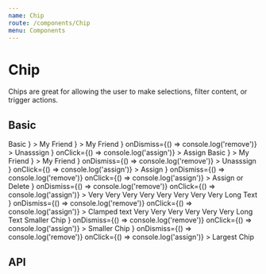 ```yaml
---
name: Chip
route: /components/Chip
menu: Components
---
```



# Chip

Chips are great for allowing the user to make selections, filter content, or trigger actions.

## Basic

<Playground>
  <SpacedGroup direction="vertical">
    <SpacedGroup>
      <Chip>Basic</Chip>
      <Chip
        avatar={
          <Avatar
            src={'http://localhost/VersionOne.Web/css/images/no_avatar.png'}
          />
        }
      >
        My Friend
      </Chip>
      <Chip
        avatar={
          <Avatar
            src={'http://localhost/VersionOne.Web/css/images/no_avatar.png'}
          />
        }
      >
        My Friend
      </Chip>
      <Chip
        avatar={
          <Avatar
            src={'http://localhost/VersionOne.Web/css/images/no_avatar.png'}
            shouldSimulateSlowLoad={true}
          />
        }
        onDismiss={() => console.log('remove')}
      >
        Unasssign
      </Chip>
      <Chip
        avatar={
          <Avatar
            src={'http://localhost/VersionOne.Web/css/images/no_avatar.png'}
          />
        }
        onClick={() => console.log('assign')}
      >
        Assign
      </Chip>
    </SpacedGroup>
    <SpacedGroup>
      <Chip outlined>Basic</Chip>
      <Chip
        outlined
        avatar={
          <Avatar
            src={'http://localhost/VersionOne.Web/css/images/no_avatar.png'}
            shouldSimulateSlowLoad={true}
          />
        }
      >
        My Friend
      </Chip>
      <Chip
        outlined
        avatar={
          <Avatar
            src={'http://localhost/VersionOne.Web/css/images/no_avatar.png'}
          />
        }
      >
        My Friend
      </Chip>
      <Chip
        outlined
        avatar={
          <Avatar
            src={'http://localhost/VersionOne.Web/css/images/no_avatar.png'}
          />
        }
        onDismiss={() => console.log('remove')}
      >
        Unasssign
      </Chip>
      <Chip
        outlined
        avatar={
          <Avatar
            src={'http://localhost/VersionOne.Web/css/images/no_avatar.png'}
          />
        }
        onClick={() => console.log('assign')}
      >
        Assign
      </Chip>
      <Chip
        outlined
        avatar={
          <Avatar
            src={'http://localhost/VersionOne.Web/css/images/no_avatar.png'}
          />
        }
        onDismiss={() => console.log('remove')}
        onClick={() => console.log('assign')}
      >
        Assign or Delete
      </Chip>
    </SpacedGroup>
    <SpacedGroup>
      <Chip
        outlined
        avatar={
          <Avatar
            src={'http://localhost/VersionOne.Web/css/images/no_avatar.png'}
          />
        }
        onDismiss={() => console.log('remove')}
        onClick={() => console.log('assign')}
      >
        Very Very Very Very Very Very Very Very Long Text
      </Chip>
    </SpacedGroup>
    <SpacedGroup>
      <Chip
        clamped
        outlined
        avatar={
          <Avatar
            src={'http://localhost/VersionOne.Web/css/images/no_avatar.png'}
          />
        }
        onDismiss={() => console.log('remove')}
        onClick={() => console.log('assign')}
      >
        Clamped text Very Very Very Very Very Very Long Text
      </Chip>
    </SpacedGroup>
    <SpacedGroup>
      <Chip size={28} outlined>
        Smaller Chip
      </Chip>
      <Chip
        size={28}
        avatar={
          <Avatar
            src={'http://localhost/VersionOne.Web/css/images/no_avatar.png'}
          />
        }
        onDismiss={() => console.log('remove')}
        onClick={() => console.log('assign')}
      >
        Smaller Chip
      </Chip>
      <Chip
        size={42}
        avatar={
          <Avatar
            src={'http://localhost/VersionOne.Web/css/images/no_avatar.png'}
          />
        }
        onDismiss={() => console.log('remove')}
        onClick={() => console.log('assign')}
      >
        Largest Chip
      </Chip>
    </SpacedGroup>
  </SpacedGroup>
</Playground>

## API

<PropsTable of={Chip} />
